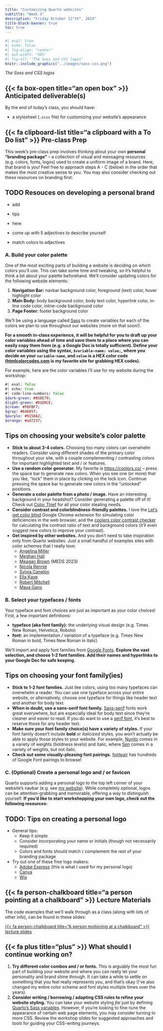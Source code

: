 ```yaml
---
title: "Customizing Quarto websites"
subtitle: "Week 3"
description: "Friday October 11^th^, 2024"
title-block-banner: true
toc: true
---
```


::: {.center-text}
```r
#| eval: true
#| echo: false
#| fig-align: "center"
#| out-width: "60%"
#| fig-alt: "The Sass and CSS logos"
knitr::include_graphics("../images/sass-css.png")
```

::: {.center-text .gray-text}
*The Sass and CSS logos*
:::
:::

## {{< fa box-open title="an open box" >}} Anticipated deliverable(s) {#anticipated-deliverables}

By the end of today's class, you should have: 

- a stylesheet (`.scss` file) for customizing your website's appearance

## {{< fa clipboard-list title="a clipboard with a To Do list" >}} Pre-class Prep {#pre-class-prep}

This week's pre-class prep involves thinking about your own **personal "branding package"** -- a collection of visual and messaging resources (e.g. colors, fonts, logos) used to create a uniform image of a brand. Here, that brand is *you!* Feel free to approach steps A - C (below) in the order that makes the most creative sense to you. You may also consider checking out these resources on branding first:

::: {.callout-important collapse=true}
## TODO Resouces on developing a personal brand
- add
- tips
- here

- come up with 5 adjectives to describe yourself
- match colors to adjectives
:::

### A. Build your color palette

One of the most exciting parts of building a website is deciding on which colors you'll use. This can take some time and tweaking, so it's helpful to think a bit about your palette beforehand. We'll consider updating colors for the following website elements: 

1. **Navigation Bar:** navbar background color, foreground (text) color, hover highlight color
2. **Main Body:** body background color, body text color, hyperlink color, in-line code color, inline-code background color
3. **Page Footer:** footer background color

We'll be using a language called [Sass](https://sass-lang.com/) to create variables for each of the colors we plan to use throughout our websites (more on that soon!). 

[**For a smooth in-class experience, it will be helpful for you to draft up your color variables ahead of time and save them to a place where you can easily copy them from (e.g. a Google Doc is totally sufficient). Define your color variables using the syntax, `$variable-name: value;`, where you decide on your `variable-name`, and `value` is a HEX color code ([htmlcolorcodes.com](https://htmlcolorcodes.com/) is my favorite site for grabbing HEX codes).**]{.teal-text}

For example, here are the color variables I'll use for my website during the workshop: 

```sass
#| eval: false
#| echo: true
#| code-line-numbers: false
$dark-green: #858E79;
$light-green: #D1D9CE;
$cream: #FDFBF7;
$gray: #64605f;
$purple: #9158A2;
$orange: #ad7237;
```

<!-- [**Come to class with a list of HEX color codes that you'd like to try out on your website.**]{.teal-text} -->

::: {.callout-tip collapse=true}
## Tips on choosing your website's color palette
- **Stick to about 3-4 colors.** Choosing too many colors can overwhelm readers. Consider using different shades of the primary color throughout your site, with a couple complementing / contrasting colors for important highlighted text and / or features.
- **Use a random color generator.** My favorite is <https://coolors.co/> -- press the space bar to generate new colors. When you see one (or more) that you like, "lock" them in place by clicking on the lock icon. Continue pressing the space bar to generate new colors in the "unlocked" positions.
- **Generate a color palette from a photo / image.** Have an interesting background in your headshot? Consider generating a palette off of it! Check out [Color Thief](https://lokeshdhakar.com/projects/color-thief/) for all your color stealing needs.
- **Consider contrast and colorblindness-friendly palettes.** I love the [Let's get color blind](https://chromewebstore.google.com/detail/lets-get-color-blind/bkdgdianpkfahpkmphgehigalpighjck?pli=1) Google Chrome extension for simulating color deficiencies in the web browser, and the [coolers color contrast checker](https://coolors.co/contrast-checker/112a46-acc8e5) for calculating the contrast ratio of text and background colors (it'll even suggest new colors to improve your contrast).
- **Get inspired by other websites.** And you don't need to take inspiration only from Quarto websites. Just a small handful of examples sites with color schemes that I really love:
  - [Angelina Miller](https://angeliamiller.github.io/){target="_blank"}
  - [Meghan Hall](https://meghan.rbind.io/){target="_blank"}
  - [Meagan Brown](https://meaganbrown.github.io/){target="_blank"} (MEDS 2023)
  - [Nicola Rennie](https://nrennie.rbind.io/){target="_blank"}
  - [Sylvia Canelón](https://silviacanelon.com/){target="_blank"}
  - [Ella Kaye](https://ellakaye.co.uk/about.html){target="_blank"}
  - [Robert Mitchell](https://robertmitchellv.com/){target="_blank"}
  - [Maya Gans](https://maya.rbind.io/){target="_blank"}
:::

### B. Select your typefaces / fonts

Your typeface and font choices are just as important as your color choices! First, a few important definitions:

- **typeface (aka font family):** the underlying visual design (e.g. Times New Roman, Helvetica, Roboto)
- **font:** an implementation / variation of a typeface (e.g. Times New Roman in bold, Times New Roman in  italic)

We'll import and apply font families from [Google Fonts](https://fonts.google.com/). [**Explore the vast selection, and choose 1-2 font families. Add their names and hyperlinks to your Google Doc for safe keeping.**]{.teal-text} 

::: {.callout-tip collapse=true}
## Tips on choosing your font family(ies)
- **Stick to 1-2 font families.** Just like colors, using too many typefaces can overwhelm a reader. You can use one typeface across your entire website, or alternatively, choose one typeface for things like header text and another for body text.
- **When in doubt, use a sans-serif font family.** [Sans-serif](https://fonts.google.com/knowledge/glossary/sans_serif) fonts work great everywhere, but are especially ideal for body text since they're cleaner and easier to read. If you do want to use a [serif font](https://fonts.google.com/knowledge/glossary/serif), it's best to reserve those for any header text.
- **Make sure your font family choice(s) have a variety of styles.** If your font family doesn't include **bold** or *italicized* styles, you won't actually be able to apply those styles to your website. For example, [Nunito](https://fonts.google.com/specimen/Nunito?query=nunito) comes in a variety of weights (boldness levels) and italic, where [Sen](https://fonts.google.com/specimen/Sen?query=sen) comes in a variety of weights, but not italic.
- **Check out some visually-pleasing font pairings.** [fontpair](https://www.fontpair.co/all) has hundreds of Google Font pairings to browse!
:::

### C. (Optional) Create a personal logo and / or favicon

Quarto supports adding a personal logo to the top left corner of your website's navbar (e.g. see [my website](https://samanthacsik.github.io/)). While completely optional, logos can be attention-grabbing and memorable, offering a way to distinguish yourself. [**If you'd like to start workshopping your own logo, check out the following resources:**]{.teal-text}

::: {.callout-important collapse=true}
## TODO: Tips on creating a personal logo

- General tips: 
  - Keep it simple
  - Consider incorporating your name or initials (though not necessarily required)
  - Colors and fonts should match / complement the rest of your branding package
- Try out one of these free logo makers:
  - [Adobe Express](https://www.adobe.com/express/create/logo) (this is what I used for my personal logo)
  - [Canva](https://www.canva.com/create/logos/)
  - [Wix](https://www.wix.com/logo/maker)
  
:::

## {{< fa person-chalkboard title="a person pointing at a chalkboard" >}} Lecture Materials {#lecture-materials}

The code examples that we'll walk through as a class (along with lots of other info), can be found in these slides: 

::: {.center-text}
[{{< fa person-chalkboard title="A person motioning at a chalkboard" >}} lecture slides](https://ucsb-meds.github.io/customizing-quarto-websites/#/title-slide){.btn role="button" target="_blank"} 
:::

## {{< fa plus title="plus" >}} What should I continue working on? {#continue-working}

1. [**Try different color combos and / or fonts.**]{.teal-text} This is arguably the most fun part of building your website and where you can really let your personality and brand shine through. It can take a while to settle on something that you feel really represents *you*, and that's okay (I've also changed my entire color scheme and font styles multiple times over the years). 
2. [**Consider writing / borrowing / adapting CSS rules to refine your website styling.**]{.teal-text} You can take your website styling *far* just by defining [Quarto's Sass variables](https://quarto.org/docs/output-formats/html-themes.html#sass-variables). However, if you're looking to fine-tune the appearance of certain web page elements, you may consider turning to more CSS. Review the workshop slides for suggested approaches and tools for guiding your CSS-writing journeys. 

